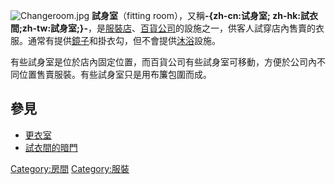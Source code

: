 {{Expand|time=2018-03-31T08:16:47+00:00}}
{{noteTA|T=zh-cn:试衣间; zh-hk:試身室;zh-tw:試衣間;|1=zh-cn:试衣间; zh-hk:試身室;zh-tw:試衣間;}}
[[File:Changeroom.jpg|thumb]]
'''試身室'''（fitting room），又稱'''-{zh-cn:试身室; zh-hk:試衣間;zh-tw:試身室;}-'''，是[[服裝店|服裝店]]、[[百貨公司|百貨公司]]的設施之一，供客人試穿店內售賣的衣服。通常有提供[[鏡子|鏡子]]和掛衣勾，但不會提供[[沐浴|沐浴]]設施。

有些試身室是位於店內固定位置，而百貨公司有些試身室可移動，方便於公司內不同位置售賣服裝。有些試身室只是用布簾包圍而成。

==參見==
*[[更衣室|更衣室]]
*[[試衣間的暗門|試衣間的暗門]]

{{生活小作品}}

[[Category:房間|Category:房間]]
[[Category:服裝|Category:服裝]]